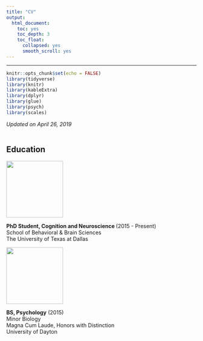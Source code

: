 ```yaml
---
title: "CV"
output: 
  html_document:
    toc: yes
    toc_depth: 3
    toc_float:
      collapsed: yes
      smooth_scroll: yes
---
```

---
```r
knitr::opts_chunk$set(echo = FALSE)
library(tidyverse)
library(knitr)
library(kableExtra)
library(dplyr)
library(glue)
library(psych)
library(scales)
```

*Updated on  April 26, 2019*
<BR><BR>

## Education
<div class="divTable">
<div class="divTableBody">

<div class="divTableRow">
<div class="divTableCellLogo">
<img src="pics/utd.jpg" width="150">
</div>
<div class="divTableCellInfo"> 
<B>PhD Student, Cognition and Neuroscience </B> (2015 - Present)
<BR> School of Behavioral & Brain Sciences
<BR> The University of Texas at Dallas
</div>
</div>


<div class="divTableRow">
<div class="divTableCellLogo">
<img src="pics/ud.jpg" width="150">
</div>
<div class="divTableCellInfo"> 
<B>BS, Psychology</B> (2015)
<BR> Minor Biology 
<BR> Magna Cum Laude, Honors with Distinction
<BR> University of Dayton
</div>
</div>

</div>
</div>

<BR><BR>